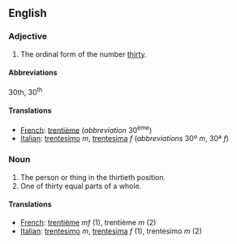 ==English==

===Adjective===

# The ordinal form of the number [[thirty]].

====Abbreviations====
30th, 30<sup>th</sup>

====Translations====

*[[French]]: [[trentième]] (''abbreviation'' 30<sup>ème</sup>)
*[[Italian]]: [[trentesimo]] ''m'', [[trentesima]] ''f'' (''abbreviations'' 30º ''m'', 30ª ''f'')

===Noun===

#The person or thing in the thirtieth position.
#One of thirty equal parts of a whole.

====Translations====

*[[French]]: [[trentième]] ''mf'' (1), trentième ''m'' (2)
*[[Italian]]: [[trentesimo]] ''m'', [[trentesima]] ''f'' (1), trentesimo ''m'' (2)